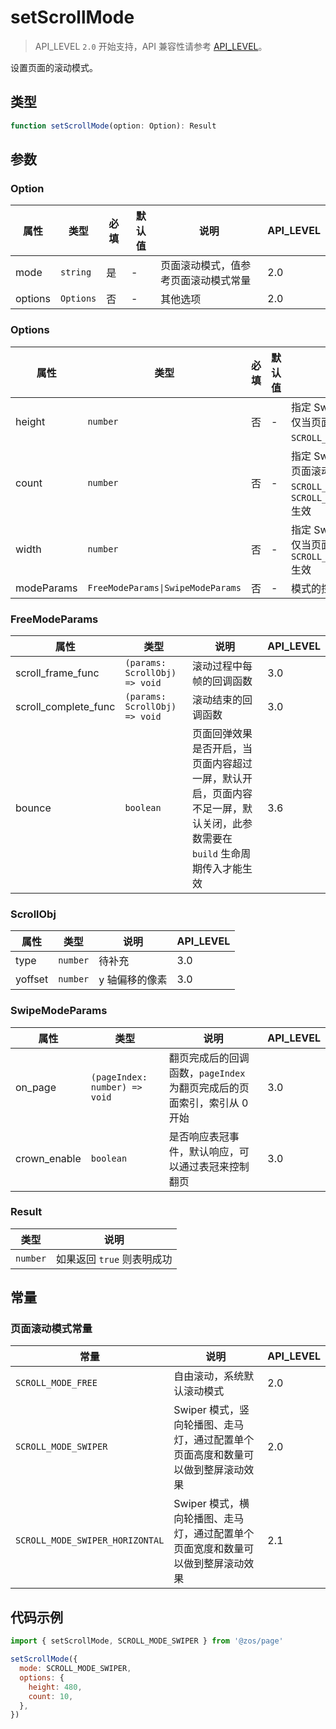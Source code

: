 # setScrollMode

> API_LEVEL `2.0` 开始支持，API 兼容性请参考 [API_LEVEL](../../../../guides/framework/device/compatibility.md)。

设置页面的滚动模式。

## 类型

```ts
function setScrollMode(option: Option): Result
```

## 参数

### Option

| 属性    | 类型                 | 必填 | 默认值 | 说明                                 | API_LEVEL |
| ------- | -------------------- | ---- | ------ | ------------------------------------ | --------- |
| mode    | <code>string</code>  | 是   | -      | 页面滚动模式，值参考页面滚动模式常量 | 2.0       |
| options | <code>Options</code> | 否   | -      | 其他选项                             | 2.0       |

### Options

| 属性       | 类型                                             | 必填 | 默认值 | 说明                                                                                                      | API_LEVEL |
| ---------- | ------------------------------------------------ | ---- | ------ | --------------------------------------------------------------------------------------------------------- | --------- |
| height     | <code>number</code>                              | 否   | -      | 指定 Swiper 中单个项目的高度，仅当页面滚动模式为 `SCROLL_MODE_SWIPER` 生效                                | 2.0       |
| count      | <code>number</code>                              | 否   | -      | 指定 Swiper 中项目的数量，仅当页面滚动模式为 `SCROLL_MODE_SWIPER` 和 `SCROLL_MODE_SWIPER_HORIZONTAL` 生效 | 2.0       |
| width      | <code>number</code>                              | 否   | -      | 指定 Swiper 中单个项目的宽度，仅当页面滚动模式为 `SCROLL_MODE_SWIPER_HORIZONTAL` 生效                     | 2.1       |
| modeParams | <code>FreeModeParams&#124;SwipeModeParams</code> | 否   | -      | 模式的控制参数                                                                                            | 3.0       |

### FreeModeParams

| 属性                 | 类型                                         | 说明                                                                                                                      | API_LEVEL |
| -------------------- | -------------------------------------------- | ------------------------------------------------------------------------------------------------------------------------- | --------- |
| scroll_frame_func    | <code>(params: ScrollObj) =&#62; void</code> | 滚动过程中每帧的回调函数                                                                                                  | 3.0       |
| scroll_complete_func | <code>(params: ScrollObj) =&#62; void</code> | 滚动结束的回调函数                                                                                                        | 3.0       |
| bounce               | <code>boolean</code>                         | 页面回弹效果是否开启，当页面内容超过一屏，默认开启，页面内容不足一屏，默认关闭，此参数需要在 `build` 生命周期传入才能生效 | 3.6       |

### ScrollObj

| 属性    | 类型                | 说明           | API_LEVEL |
| ------- | ------------------- | -------------- | --------- |
| type    | <code>number</code> | 待补充         | 3.0       |
| yoffset | <code>number</code> | y 轴偏移的像素 | 3.0       |

### SwipeModeParams

| 属性         | 类型                                         | 说明                                                                    | API_LEVEL |
| ------------ | -------------------------------------------- | ----------------------------------------------------------------------- | --------- |
| on_page      | <code>(pageIndex: number) =&#62; void</code> | 翻页完成后的回调函数，`pageIndex` 为翻页完成后的页面索引，索引从 0 开始 | 3.0       |
| crown_enable | <code>boolean</code>                         | 是否响应表冠事件，默认响应，可以通过表冠来控制翻页                      | 3.0       |

### Result

| 类型                | 说明                       |
| ------------------- | -------------------------- |
| <code>number</code> | 如果返回 `true` 则表明成功 |

## 常量

### 页面滚动模式常量

| 常量                            | 说明                                                                            | API_LEVEL |
| ------------------------------- | ------------------------------------------------------------------------------- | --------- |
| `SCROLL_MODE_FREE`              | 自由滚动，系统默认滚动模式                                                      | 2.0       |
| `SCROLL_MODE_SWIPER`            | Swiper 模式，竖向轮播图、走马灯，通过配置单个页面高度和数量可以做到整屏滚动效果 | 2.0       |
| `SCROLL_MODE_SWIPER_HORIZONTAL` | Swiper 模式，横向轮播图、走马灯，通过配置单个页面宽度和数量可以做到整屏滚动效果 | 2.1       |

## 代码示例

```js
import { setScrollMode, SCROLL_MODE_SWIPER } from '@zos/page'

setScrollMode({
  mode: SCROLL_MODE_SWIPER,
  options: {
    height: 480,
    count: 10,
  },
})
```
